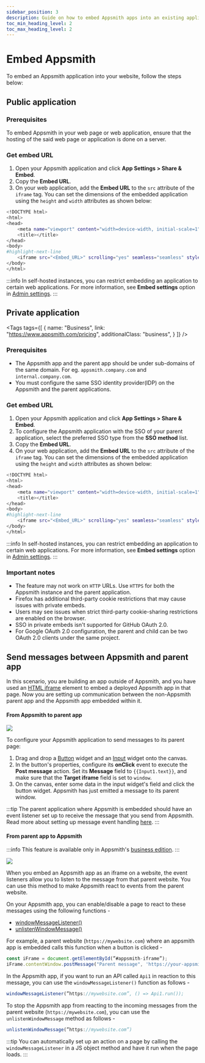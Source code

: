 ```yaml
---
sidebar_position: 3
description: Guide on how to embed Appsmith apps into an existing application
toc_min_heading_level: 2
toc_max_heading_level: 2
---
```



# Embed Appsmith

To embed an Appsmith application into your website, follow the steps below:

## Public application

### Prerequisites

To embed Appsmith in your web page or web application, ensure that the hosting of the said web page or application is done on a server.

### Get embed URL

1. Open your Appsmith application and click **App Settings > Share & Embed**.
2. Copy the **Embed URL**.
3. On your web application, add the **Embed URL** to the `src` attribute of the `iframe` tag. You can set the dimensions of the embedded application using the `height` and `width` attributes as shown below:

```bash
<!DOCTYPE html>
<html>
<head>
    <meta name="viewport" content="width=device-width, initial-scale=1"
    <title></title>
</head>
<body>
#highlight-next-line
    <iframe src="<Embed_URL>" scrolling="yes" seamless="seamless" style="display:block; width:100%; height:100vh;"></iframe>
</body>
</html>
```

:::info
In self-hosted instances, you can restrict embedding an application to certain web applications. For more information, see **Embed settings** option in [Admin settings](/getting-started/setup/instance-configuration#configure-instance).
:::
<!-- vale off -->

<div className="tag-wrapper">

## Private application

<Tags
  tags={[
    {
      name: "Business",
      link: "https://www.appsmith.com/pricing",
      additionalClass: "business",
    }
  ]}
/>
</div>

<!-- vale on -->

<VideoEmbed
  host="youtube"
  videoId="Zoiy1tKcjzU"
  title="Embed Private Apps With SSO"
  caption="Embed Private Apps With SSO"
/>

### Prerequisites

- The Appsmith app and the parent app should be under sub-domains of the same domain. For eg. `appsmith.company.com` and `internal.company.com`.
- You must configure the same SSO identity provider(IDP) on the Appsmith and the parent applications.

### Get embed URL

1. Open your Appsmith application and click **App Settings > Share & Embed**.
2. To configure the Appsmith application with the SSO of your parent application, select the preferred SSO type from the **SSO method** list.
3. Copy the **Embed URL**.
4. On your web application, add the **Embed URL** to the `src` attribute of the `iframe` tag. You can set the dimensions of the embedded application using the `height` and `width` attributes as shown below:

```bash
<!DOCTYPE html>
<html>
<head>
    <meta name="viewport" content="width=device-width, initial-scale=1"
    <title></title>
</head>
<body>
#highlight-next-line
    <iframe src="<Embed_URL>" scrolling="yes" seamless="seamless" style="display:block; width:100%; height:100vh;"></iframe>
</body>
</html>
```

:::info
In self-hosted instances, you can restrict embedding an application to certain web applications. For more information, see **Embed settings** option in [Admin settings](/getting-started/setup/instance-configuration#configure-instance).
:::

### Important notes

- The feature may not work on `HTTP` URLs. Use `HTTPS` for both the Appsmith instance and the parent application.
- Firefox has additional third-party cookie restrictions that may cause issues with private embeds.
- Users may see issues when strict third-party cookie-sharing restrictions are enabled on the browser.
- SSO in private embeds isn't supported for GitHub OAuth 2.0.
- For Google OAuth 2.0 configuration, the parent and child can be two OAuth 2.0 clients under the same project.

## Send messages between Appsmith and parent app

In this scenario, you are building an app outside of Appsmith, and you have used an [HTML iframe](https://developer.mozilla.org/en-US/docs/Web/HTML/Element/iframe) element to embed a deployed Appsmith app in that page. Now you are setting up communication between the non-Appsmith parent app and the Appsmith app embedded within it.

#### From Appsmith to parent app

![](/img/postmessage_parent_outgoing.png)

To configure your Appsmith application to send messages to its parent page:

1. Drag and drop a [Button](/reference/widgets/button/) widget and an [Input](/reference/widgets/input/) widget onto the canvas.
2. In the button's properties, configure its **onClick** event to execute the **Post message** action. Set its **Message** field to `{{Input1.text}}`, and make sure that the **Target iframe** field is set to `window`.
3. On the canvas, enter some data in the input widget's field and click the button widget. Appsmith has just emitted a message to its parent window.

:::tip
The parent application where Appsmith is embedded should have an event listener set up to receive the message that you send from Appsmith. Read more about setting up message event handling [here](https://developer.mozilla.org/en-US/docs/Web/API/Window/message_event).
:::

#### From parent app to Appsmith

:::info
This feature is available only in Appsmith's [business edition](https://www.appsmith.com/pricing).
:::

![](/img/postmessage_parent_incoming.png)

When you embed an Appsmith app as an iframe on a website, the event listeners allow you to listen to the message from that parent website. You can use this method to make Appsmith react to events from the parent website.

On your Appsmith app, you can enable/disable a page to react to these messages using the following functions -

- [windowMessageListener()](/reference/appsmith-framework/widget-actions/window-message-listener)
- [unlistenWindowMessage()](/reference/appsmith-framework/widget-actions/unlisten-window-message)

For example, a parent website (`https://mywebsite.com`) where an appsmith app is embedded calls this function when a button is clicked -

```javascript
const iFrame = document.getElementById(”#appsmith-iframe”);
iFrame.contentWindow.postMessage("Parent message", 'https://your-appsmith-domain.com');
```

In the Appsmith app, if you want to run an API called `Api1` in reaction to this message, you can use the `windowMessageListener()` function as follows -

```javascript
windowMessageListener(”https://mywebsite.com”, () => Api1.run());
```

To stop the Appsmith app from reacting to the incoming messages from the parent website (`https://mywebsite.com`), you can use the `unlistenWindowMessage` method as follows -

```javascript
unlistenWindowMessage(”https://mywebsite.com”)
```

:::tip
You can automatically set up an action on a page by calling the `windowMessageListener` in a JS object method and have it run when the page loads.
:::
